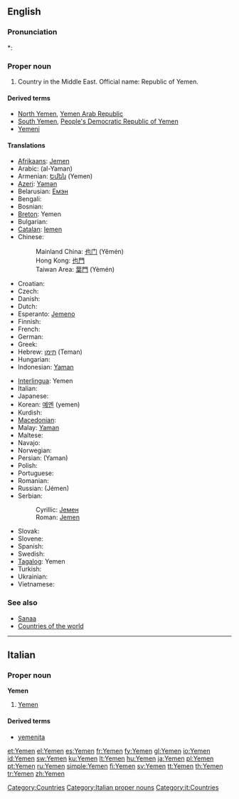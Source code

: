 ==English==
{{wikipedia}}

===Pronunciation===
*: {{rhymes|ɛmən}}

===Proper noun===
{{en-proper noun}}

# Country in the Middle East. Official name: Republic of Yemen.

====Derived terms====
* [[North Yemen]], [[Yemen Arab Republic]]
* [[South Yemen]], [[People's Democratic Republic of Yemen]]
* [[Yemeni]]

====Translations====
{{trans-top|Republic of Yemen}}
* [[Afrikaans]]: [[Jemen]]
* Arabic: {{Arab|[[اليمن]]}} (al-Yaman) {{m}}
* Armenian: [[Եմեն]] (Yemen)
* [[Azeri]]: [[Yəmən]]
* Belarusian: [[Емэн]]
* Bengali: {{BNchar|[[ইয়েমেন]]}}
* Bosnian: {{t-|bs|Jemen|m}}
* [[Breton]]: Yemen
* Bulgarian: {{t-|bg|Йемен|sc=Cyrl}}
* [[Catalan]]: [[Iemen]]
* Chinese:
*: Mainland China: [[也门]] (Yěmén)
*: Hong Kong: [[也門]]
*: Taiwan Area: [[葉門]] (Yèmén)
* Croatian: {{t-|hr|Jemen|m}}
* Czech: {{t-|cs|Jemen}}
* Danish: {{t-|da|Yemen}}
* Dutch: {{t+|nl|Jemen}}
* Esperanto: [[Jemeno]]
* Finnish: {{t+|fi|Jemen}}
* French: {{t+|fr|Yémen|m}}
* German: {{t+|de|Jemen}}
* Greek: {{t+|el|Υεμένη|f|tr=Yeméni|sc=Grek}}
* Hebrew: [[תימן]] (Teman) {{f}}
* Hungarian: {{t+|hu|Jemen}}
* Indonesian: [[Yaman]]
{{trans-mid}}
* [[Interlingua]]: Yemen
* Italian: {{t-|it|Yemen|m}}
* Japanese: {{t-|ja|イエメン|tr=Yemen|sc=Jpan}}
* Korean: [[예멘]] (yemen)
* Kurdish: {{t+|ku|Yemen}}
* [[Macedonian]]: {{t-|mk|Јемен|m|tr=Jémen|sc=Cyrl|xs=Macedonian}}
* Malay: [[Yaman]]
* Maltese: {{t-|mt|Jemen|xs=Maltese}}
* Navajo: {{tø|nv|Shádiʼááhjí Ásáí Bikéyah}}
* Norwegian: {{t+|no|Jemen}}
* Persian: {{fa-Arab|[[یمن]]}} (Yaman)
* Polish: {{t+|pl|Jemen}}
* Portuguese: {{t+|pt|Iémen}}
* Romanian: {{t-|ro|Yemen|n}}
* Russian: {{t+|ru|Йемен|m|sc=Cyrl}} (Jémen)
* Serbian:
*: Cyrillic: [[Јемен]] {{m}}
*: Roman: [[Jemen#Serbian|Jemen]] {{m}}
* Slovak: {{t-|sk|Jemen|m}}
* Slovene: {{t+|sl|Jemen|m}}
* Spanish: {{t+|es|Yemen}}
* Swedish: {{t+|sv|Yemen}}
* [[Tagalog]]: Yemen
* Turkish: {{t+|tr|Yemen}}
* Ukrainian: {{t+|uk|Ємен|m|sc=Cyrl|xs=Ukrainian}}
* Vietnamese: {{t-|vi|Yemen|xs=Vietnamese}}
{{trans-bottom}}

===See also===
* [[Sanaa]]
* [[Appendix:Countries of the world|Countries of the world]]

[[Category:Countries]]

----

==Italian==
{{wikipedia|lang=it}}

===Proper noun===
'''Yemen''' {{m}}

# [[#English|Yemen]]

====Derived terms====
* [[yemenita]]

[[Category:Italian proper nouns]]
[[Category:it:Countries]]

[[et:Yemen]]
[[el:Yemen]]
[[es:Yemen]]
[[fr:Yemen]]
[[fy:Yemen]]
[[gl:Yemen]]
[[io:Yemen]]
[[id:Yemen]]
[[sw:Yemen]]
[[ku:Yemen]]
[[lt:Yemen]]
[[hu:Yemen]]
[[ja:Yemen]]
[[pl:Yemen]]
[[pt:Yemen]]
[[ru:Yemen]]
[[simple:Yemen]]
[[fi:Yemen]]
[[sv:Yemen]]
[[tt:Yemen]]
[[th:Yemen]]
[[tr:Yemen]]
[[zh:Yemen]]